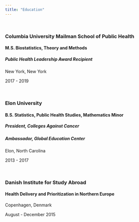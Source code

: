 ```yaml
---
title: "Education"
---
```


&nbsp;

### Columbia University Mailman School of Public Health
#### M.S. Biostatistics, Theory and Methods
##### Public Health Leadership Award Recipient
New York, New York

2017 - 2019

&nbsp;

### Elon University
#### B.S. Statistics, Public Health Studies, Mathematics Minor
##### President, Colleges Against Cancer
##### Ambassador, Global Education Center
Elon, North Carolina 

2013 - 2017

&nbsp;

### Danish Institute for Study Abroad
#### Health Delivery and Prioritization in Northern Europe
Copenhagen, Denmark

August - December 2015